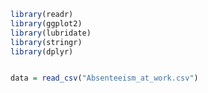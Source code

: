 ```r
library(readr)
library(ggplot2)
library(lubridate)
library(stringr)
library(dplyr)


data = read_csv("Absenteeism_at_work.csv")

```


```r

```

